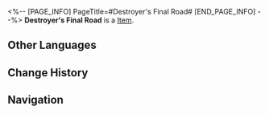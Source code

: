 <%-- [PAGE_INFO]
PageTitle=#Destroyer's Final Road#
[END_PAGE_INFO] --%>
{{Item Infobox
|title       = Destroyer's Final Road
|id          = 110501
|image       = Item Destroyer's Final Road.png
|type        = 
|invCategory = Upgrade Materials
|rarity      = 4
|effect      = Advanced level-up material for Traces.
|description = The Leviathan's heart has stopped beating, but its mind lives on despite being trapped in a case. As long as the lid is closed, its mind is simultaneously both alive and dead, driving the engine of destruction.
|source1     = Echo of War (Supply Zone)
}}
{{Description|1=''"Doomsday Beast, a blight made in the Warforge using what's left of a Leviathan and the weeping bones of thousands of the dead. It longs for the destruction of the universe and itself."''}}
'''Destroyer's Final Road''' is a [[Item]].

==Other Languages==
{{Other Languages
|en   = Destroyer's Final Road
|zhs  = 毁灭者的末路
|zht  = 毀滅者的末路
|ja   = 壊滅者の末路
|ko   = 파멸자의 말로
|es   = Senda final del destructor
|fr   = Route finale du destructeur
|ru   = Последний путь разрушителя
|th   = Destroyer's Final Road
|vi   = Sự Kết Thúc Của Kẻ Hủy Diệt
|de   = Ende des Zerstörers
|id   = Destroyer's Final Road
|pt   = Rota Final do Destruidor
}}

==Change History==
{{Change History|2.0}}

==Navigation==
{{Upgrade Material Navbox}}